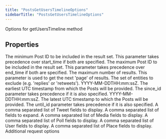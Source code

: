 ```yaml
---
title: "PostsGetUsersTimelineOptions"
sidebarTitle: "PostsGetUsersTimelineOptions"
---
```


Options for getUsersTimeline method

## Properties

<ParamField name="sinceId" type="string">
The minimum Post ID to be included in the result set. This parameter takes precedence over start_time if both are specified.
</ParamField>





<ParamField name="untilId" type="string">
The maximum Post ID to be included in the result set. This parameter takes precedence over end_time if both are specified.
</ParamField>





<ParamField name="maxResults" type="number">
The maximum number of results.
</ParamField>





<ParamField name="paginationToken" type="string">
This parameter is used to get the next 'page' of results.
</ParamField>





<ParamField name="exclude" type="string[]">
The set of entities to exclude (e.g. 'replies' or 'retweets').
</ParamField>





<ParamField name="startTime" type="string">
YYYY-MM-DDTHH:mm:ssZ. The earliest UTC timestamp from which the Posts will be provided. The since_id parameter takes precedence if it is also specified.
</ParamField>





<ParamField name="endTime" type="string">
YYYY-MM-DDTHH:mm:ssZ. The latest UTC timestamp to which the Posts will be provided. The until_id parameter takes precedence if it is also specified.
</ParamField>





<ParamField name="tweetfields" type="string[]">
A comma separated list of Tweet fields to display.
</ParamField>





<ParamField name="expansions" type="string[]">
A comma separated list of fields to expand.
</ParamField>





<ParamField name="mediafields" type="string[]">
A comma separated list of Media fields to display.
</ParamField>





<ParamField name="pollfields" type="string[]">
A comma separated list of Poll fields to display.
</ParamField>





<ParamField name="userfields" type="string[]">
A comma separated list of User fields to display.
</ParamField>





<ParamField name="placefields" type="string[]">
A comma separated list of Place fields to display.
</ParamField>





<ParamField name="requestOptions" type="[RequestOptions](/xdks/typescript/reference/interfaces/RequestOptions)">
Additional request options
</ParamField>



